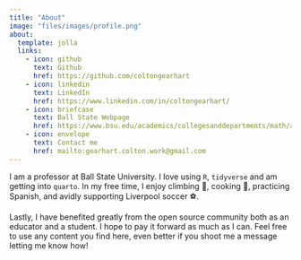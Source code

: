 ```yaml
---
title: "About"
image: "files/images/profile.png"
about:
  template: jolla
  links:
    - icon: github
      text: Github
      href: https://github.com/coltongearhart
    - icon: linkedin
      text: LinkedIn
      href: https://www.linkedin.com/in/coltongearhart/
    - icon: briefcase
      text: Ball State Webpage
      href: https://www.bsu.edu/academics/collegesanddepartments/math/about/facultyandstaff/faculty/gearhartcolton
    - icon: envelope
      text: Contact me
      href: mailto:gearhart.colton.work@gmail.com
---
```


I am a professor at Ball State University. I love using `R`, `tidyverse` and am getting into `quarto`. In my free time, I enjoy climbing 🧗, cooking 🍲, practicing Spanish, and avidly supporting Liverpool soccer ⚽.

Lastly, I have benefited greatly from the open source community both as an educator and a student. I hope to pay it forward as much as I can. Feel free to use any content you find here, even better if you shoot me a message letting me know how!
